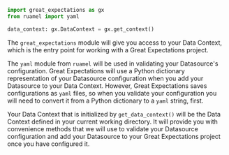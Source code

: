 ```python
import great_expectations as gx
from ruamel import yaml

data_context: gx.DataContext = gx.get_context()

```
The `great_expectations` module will give you access to your Data Context, which is the entry point for working with a Great Expectations project.

The `yaml` module from `ruamel` will be used in validating your Datasource's configuration.  Great Expectations will use a Python dictionary representation of your Datasource configuration when you add your Datasource to your Data Context.  However, Great Expectations saves configurations as `yaml` files, so when you validate your configuration you will need to convert it from a Python dictionary to a `yaml` string, first.

Your Data Context that is initialized by `get_data_context()` will be the Data Context defined in your current working directory.  It will provide you with convenience methods that we will use to validate your Datasource configuration and add your Datasource to your Great Expectations project once you have configured it.
